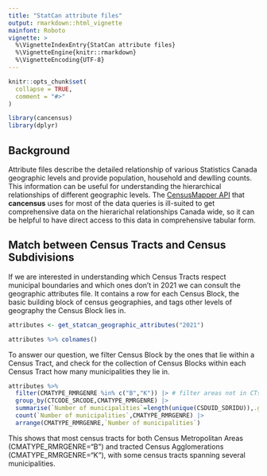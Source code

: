 ```yaml
---
title: "StatCan attribute files"
output: rmarkdown::html_vignette
mainfont: Roboto
vignette: >
  %\VignetteIndexEntry{StatCan attribute files}
  %\VignetteEngine{knitr::rmarkdown}
  %\VignetteEncoding{UTF-8}
---
```


```r
knitr::opts_chunk$set(
  collapse = TRUE,
  comment = "#>"
)
```

```r
library(cancensus)
library(dplyr)
```

## Background
Attribute files describe the detailed relationship of various Statistics Canada geographic levels and provide population, household and dewlling counts. This information can be useful for understanding the hierarchical relationships of different geographic levels. The [CensusMapper API](https::/censusmapper.ca/api) that **cancensus** uses for most of the data queries is ill-suited to get comprehensive data on the hierarichal relationships Canada wide, so it can be helpful to have direct access to this data in comprehensive tabular form.

## Match between Census Tracts and Census Subdivisions
If we are interested in understanding which Census Tracts respect municipal boundaries and which ones don't in 2021 we can consult the geographic attributes file. It contains a row for each Census Block, the basic building block of census geographies, and tags other levels of geography the Census Block lies in.

```r
attributes <- get_statcan_geographic_attributes("2021")

attributes %>% colnames()
```

To answer our question, we filter Census Block by the ones that lie within a Census Tract, and check for the collection of Census Blocks within each Census Tract how many municipalities they lie in.

```r
attributes %>%
  filter(CMATYPE_RMRGENRE %in% c("B","K")) |> # filter areas not in CTs
  group_by(CTCODE_SRCODE,CMATYPE_RMRGENRE) |>
  summarise(`Number of municipalities`=length(unique(CSDUID_SDRIDU)),.groups="drop") |>
  count(`Number of municipalities`,CMATYPE_RMRGENRE) |>
  arrange(CMATYPE_RMRGENRE,`Number of municipalities`)
```

This shows that most census tracts for both Census Metropolitan Areas (CMATYPE_RMRGENRE="B") and tracted Census Agglomerations (CMATYPE_RMRGENRE="K"), with some census tracts spanning several municipalities.
